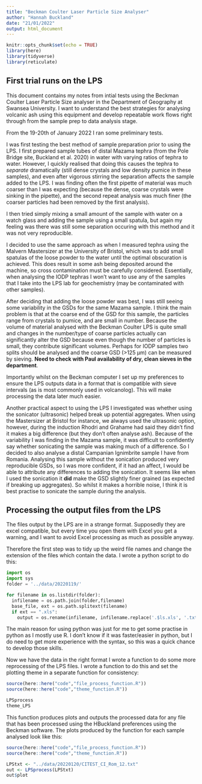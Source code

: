 ```yaml
---
title: "Beckman Coulter Laser Particle Size Analyser"
author: "Hannah Buckland"
date: "21/01/2022"
output: html_document
---
```


```r
knitr::opts_chunk$set(echo = TRUE)
library(here)
library(tidyverse)
library(reticulate)
```

## First trial runs on the LPS

This document contains my notes from intial tests using the Beckman Coulter Laser Particle Size analyser in the Department of Geography at Swansea University.
I want to understand the best strategies for analysing volcanic ash using this equipment and develop repeatable work flows right through from the sample prep to data analysis stage.

From the 19-20th of January 2022 I ran some preliminary tests.

I was first testing the best method of sample preparation prior to using the LPS. I first prepared sample tubes of distal Mazama tephra (from the Pole Bridge site, Buckland et al. 2020) in water with varying ratios of tephra to water. However, I quickly realised that doing this causes the tephra to *separate* dramatically (still dense crystals and low density pumice in these samples), and even after vigorous stirring the separation affects the sample added to the LPS. I was finding often the first pipette of material was much coarser than I was expecting (because the dense, coarse crystals were sinking in the pipette), and the second repeat analysis was much finer (the coarser particles had been removed by the first analysis).

I then tried simply mixing a small amount of the sample with water on a watch glass and adding the sample using a small spatula, but again my feeling was there was still some separation occuring with this method and it was not very reproducible.

I decided to use the same approach as when I measured tephra using the Malvern Mastersizer at the University of Bristol, which was to add small spatulas of the loose powder to the water until the optimal obscuration is achieved. This does result in some ash being deposited around the machine, so cross contamination must be carefully considered. Essentially, when analysing the IODP tephras I won't want to use any of the samples that I take into the LPS lab for geochemistry (may be contaminated with other samples).

After deciding that adding the loose powder was best, I was still seeing some variability in the GSDs for the same Mazama sample. I think the main problem is that at the coarse end of the GSD for this sample, the particles range from crystals to pumice, and are small in number. Because the volume of material analysed with the Beckman Coulter LPS is quite small and changes in the number/type of coarse particles actually can significantly alter the GSD because even though the number of particles is small, they contribute significant volumes. Perhaps for IODP samples two splits should be analysed and the coarse GSD (>125 µm) can be measured by sieving. **Need to check with Paul availability of dry, clean sieves in the department**.

Importantly whilst on the Beckman computer I set up my preferences to ensure the LPS outputs data in a format that is compatible with sieve intervals (as is most commonly used in volcanolog). This will make processing the data later much easier.

Another practical aspect to using the LPS I investigated was whether using the sonicator (ultrasonic) helped break up potential aggregates. When using the Mastersizer at Bristol for instance, we always used the ultrasonic option, however, during the induction Rhodri and Grahame had said they didn't find it makes a big difference (but they don't often analyse ash). Because of the variability I was finding in the Mazama sample, it was difficult to confidently say whether sonicating the sample was making much of a difference. So I decided to also analyse a distal Campanian Ignimbrite sample I have from Romania. Analysing this sample without the sonication produced very reproducible GSDs, so I was more confident, if it had an affect, I would be able to attribute any differences to adding the sonication. It seems like when I used the sonication it **did** make the GSD slightly finer grained (as expected if breaking up aggregates). So whilst it makes a horrible noise, I think it is best practise to sonicate the sample during the analysis.

## Processing the output files from the LPS

The files output by the LPS are in a strange format. Supposedly they are excel compatible, but every time you open them with Excel you get a warning, and I want to avoid Excel processing as much as possible anyway.

Therefore the first step was to tidy up the weird file names and change the extension of the files which contain the data. I wrote a python script to do this:
```python
import os
import sys
folder = '../data/20220119/'

for filename in os.listdir(folder):
  infilename = os.path.join(folder,filename)
  base_file, ext = os.path.splitext(filename)
  if ext == ".xls":
    output = os.rename(infilename, infilename.replace('.$ls.xls', '.txt'))

```
The main reason for using python was just for me to get some practise in python as I mostly use R. I don't know if it was faster/easier in python, but I do need to get more experience with the syntax, so this was a quick chance to develop those skills.

Now we have the data in the right format I wrote a function to do some more reprocessing of the LPS files. I wrote a function to do this and set the plotting theme in a separate function for consistency:

```r
source(here::here("code","file_process_function.R"))
source(here::here("code","theme_function.R"))

LPSprocess
theme_LPS

```

This function produces plots and outputs the processed data for any file that has been processed using the HBuckland preferences using the Beckman software. The plots produced by the function for each sample analysed look like this:

```r
source(here::here("code","file_process_function.R"))
source(here::here("code","theme_function.R"))

LPStxt <- "../data/20220120/CITEST_CI_Rom_12.txt"
out <- LPSprocess(LPStxt)
out$plot

```



